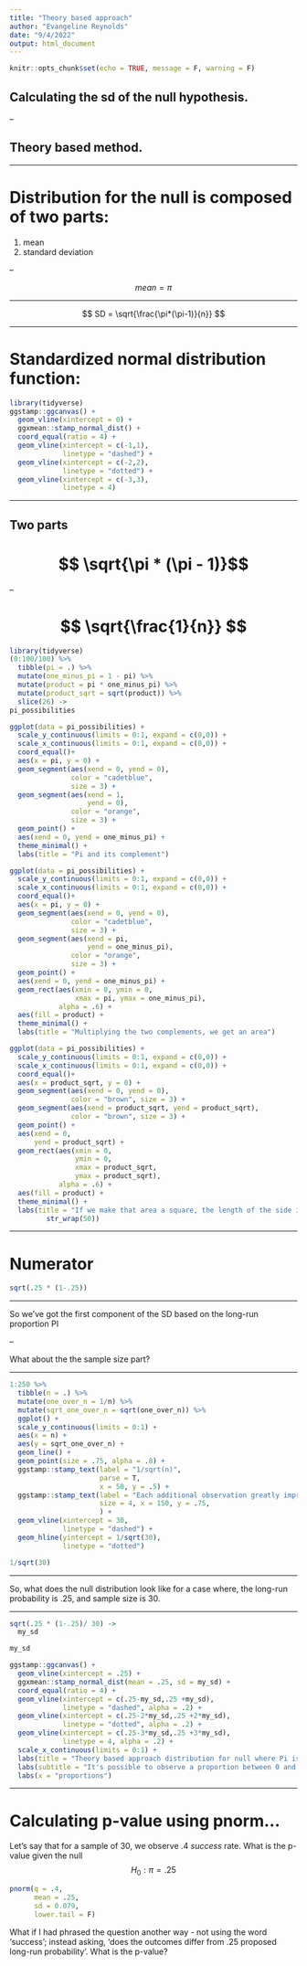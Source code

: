 ```yaml
---
title: "Theory based approach"
author: "Evangeline Reynolds"
date: "9/4/2022"
output: html_document
---
```


```r
knitr::opts_chunk$set(echo = TRUE, message = F, warning = F)
```

## Calculating the sd of the null hypothesis.

--

## Theory based method.

---

# Distribution for the null is composed of two parts: 

1. mean
2. standard deviation

--
 
$$ mean = \pi $$

---




$$ SD = \sqrt{\frac{\pi*(\pi-1)}{n}} $$

---

# Standardized normal distribution function:

```r
library(tidyverse)
ggstamp::ggcanvas() + 
  geom_vline(xintercept = 0) + 
  ggxmean::stamp_normal_dist() + 
  coord_equal(ratio = 4) + 
  geom_vline(xintercept = c(-1,1),
             linetype = "dashed") + 
  geom_vline(xintercept = c(-2,2),
             linetype = "dotted") + 
  geom_vline(xintercept = c(-3,3),
             linetype = 4)
```


---

## Two parts

# $$ \sqrt{\pi * (\pi - 1)}$$

--

# $$ \sqrt{\frac{1}{n}} $$


```r
library(tidyverse)
(0:100/100) %>% 
  tibble(pi = .) %>% 
  mutate(one_minus_pi = 1 - pi) %>% 
  mutate(product = pi * one_minus_pi) %>% 
  mutate(product_sqrt = sqrt(product)) %>% 
  slice(26) ->
pi_possibilities

ggplot(data = pi_possibilities) + 
  scale_y_continuous(limits = 0:1, expand = c(0,0)) + 
  scale_x_continuous(limits = 0:1, expand = c(0,0)) + 
  coord_equal()+ 
  aes(x = pi, y = 0) +
  geom_segment(aes(xend = 0, yend = 0),
               color = "cadetblue",
               size = 3) + 
  geom_segment(aes(xend = 1, 
                   yend = 0), 
               color = "orange", 
               size = 3) +
  geom_point() + 
  aes(xend = 0, yend = one_minus_pi) +
  theme_minimal() + 
  labs(title = "Pi and its complement")
```


```r
ggplot(data = pi_possibilities) + 
  scale_y_continuous(limits = 0:1, expand = c(0,0)) + 
  scale_x_continuous(limits = 0:1, expand = c(0,0)) + 
  coord_equal()+ 
  aes(x = pi, y = 0) +
  geom_segment(aes(xend = 0, yend = 0),
               color = "cadetblue",
               size = 3) + 
  geom_segment(aes(xend = pi, 
                   yend = one_minus_pi),
               color = "orange",
               size = 3) +
  geom_point() + 
  aes(xend = 0, yend = one_minus_pi) +
  geom_rect(aes(xmin = 0, ymin = 0, 
                xmax = pi, ymax = one_minus_pi),
            alpha = .6) + 
  aes(fill = product) + 
  theme_minimal() + 
  labs(title = "Multiplying the two complements, we get an area")
```


```r
ggplot(data = pi_possibilities) + 
  scale_y_continuous(limits = 0:1, expand = c(0,0)) + 
  scale_x_continuous(limits = 0:1, expand = c(0,0)) + 
  coord_equal()+ 
  aes(x = product_sqrt, y = 0) +
  geom_segment(aes(xend = 0, yend = 0), 
               color = "brown", size = 3) + 
  geom_segment(aes(xend = product_sqrt, yend = product_sqrt),
               color = "brown", size = 3) +
  geom_point() + 
  aes(xend = 0, 
      yend = product_sqrt) +
  geom_rect(aes(xmin = 0, 
                ymin = 0, 
                xmax = product_sqrt, 
                ymax = product_sqrt),
            alpha = .6) + 
  aes(fill = product) + 
  theme_minimal() + 
  labs(title = "If we make that area a square, the length of the side is the square root, (the Pi defined part of the standard deviation)" %>% 
         str_wrap(50))
```



---

# Numerator

```r
sqrt(.25 * (1-.25))
```

---

So we've got the first component of the SD based on the long-run proportion PI

--

What about the the sample size part?  

---

```r
1:250 %>% 
  tibble(n = .) %>% 
  mutate(one_over_n = 1/n) %>% 
  mutate(sqrt_one_over_n = sqrt(one_over_n)) %>% 
  ggplot() + 
  scale_y_continuous(limits = 0:1) +
  aes(x = n) + 
  aes(y = sqrt_one_over_n) + 
  geom_line() + 
  geom_point(size = .75, alpha = .8) +
  ggstamp::stamp_text(label = "1/sqrt(n)", 
                      parse = T, 
                      x = 50, y = .5) + 
  ggstamp::stamp_text(label = "Each additional observation greatly improves precision where n is small, but when n is already large, the additional observations don't move the needle much." %>% str_wrap(50), 
                      size = 4, x = 150, y = .75,
                      ) + 
  geom_vline(xintercept = 30, 
             linetype = "dashed") + 
  geom_hline(yintercept = 1/sqrt(30),
             linetype = "dotted")

1/sqrt(30)
```

---

So, what does the null distribution look like for a case where, the long-run probability is .25, and sample size is 30.

---

```r
sqrt(.25 * (1-.25)/ 30) ->
  my_sd

my_sd

ggstamp::ggcanvas() + 
  geom_vline(xintercept = .25) + 
  ggxmean::stamp_normal_dist(mean = .25, sd = my_sd) + 
  coord_equal(ratio = 4) + 
  geom_vline(xintercept = c(.25-my_sd,.25 +my_sd),
             linetype = "dashed", alpha = .2) + 
  geom_vline(xintercept = c(.25-2*my_sd,.25 +2*my_sd),
             linetype = "dotted", alpha = .2) + 
  geom_vline(xintercept = c(.25-3*my_sd,.25 +3*my_sd),
             linetype = 4, alpha = .2) + 
  scale_x_continuous(limits = 0:1) + 
  labs(title = "Theory based approach distribution for null where Pi is .25, and there are 30 observations" %>% str_wrap(30)) + 
  labs(subtitle = "It's possible to observe a proportion between 0 and 1; What are proportions that are consistent with the null? Which are inconsistent with the null?  Which are boarderline?" %>% str_wrap(50)) + 
  labs(x = "proportions")
```

---

# Calculating p-value using pnorm...

Let's say that for a sample of 30, we observe .4 *success* rate.  What is the p-value given the null $$ H_0: \pi = .25 $$


```r
pnorm(q = .4, 
      mean = .25, 
      sd = 0.079, 
      lower.tail = F)
```

What if I had phrased the question another way - not using the word 'success'; instead asking, 'does the outcomes differ from .25 proposed long-run probability'.  What is the p-value?  
